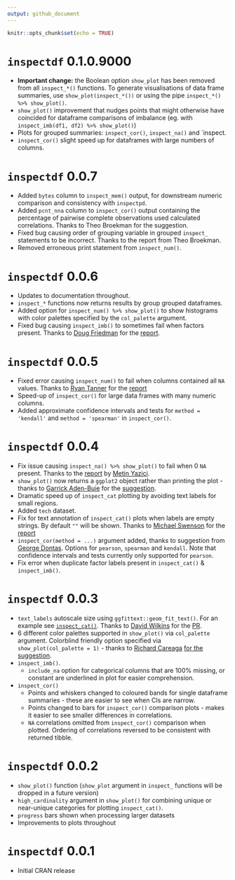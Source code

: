 ```yaml
---
output: github_document
---
```


```r
knitr::opts_chunk$set(echo = TRUE)
```

# `inspectdf` 0.1.0.9000

- __Important change:__ the Boolean option `show_plot` has been removed from all `inspect_*()` functions.  To generate visualisations of data frame summaries, use `show_plot(inspect_*())` or using the pipe  `inspect_*() %>% show_plot()`.
- `show_plot()` improvement that nudges points that might otherwise have coincided for dataframe comparisons of imbalance (eg. with `inspect_imb(df1, df2) %>% show_plot()`)  
- Plots for grouped summaries: `inspect_cor()`, `inspect_na()` and `inspect.
- `inspect_cor()` slight speed up for dataframes with large numbers of columns.

# `inspectdf` 0.0.7

- Added `bytes` column to `inspect_mem()` output, for downstream numeric comparison and consistency with `inspectpd`.
- Added `pcnt_nna` column to `inspect_cor()` output containing the percentage of pairwise complete observations used calculated correlations.  Thanks to Theo Broekman for the suggestion.
- Fixed bug causing order of grouping variable in grouped `inspect_` statements to be incorrect.  Thanks to the report from Theo Broekman.
- Removed erroneous print statement from `inspect_num()`.

# `inspectdf` 0.0.6

- Updates to documentation throughout.
- `inspect_*` functions now returns results by group grouped dataframes.
- Added option for `inspect_num() %>% show_plot()` to show histograms with color palettes specified by the `col_palette` argument.
- Fixed bug causing `inspect_imb()` to sometimes fail when factors present.  Thanks to [Doug Friedman](https://github.com/doug-friedman) for the [report](https://github.com/alastairrushworth/inspectdf/issues/19).  

# `inspectdf` 0.0.5

- Fixed error causing `inspect_num()` to fail when columns contained all `NA` values.  Thanks to [Ryan Tanner](https://github.com/ryanatanner) for the [report](https://github.com/alastairrushworth/inspectdf/issues/18)
- Speed-up of `inspect_cor()` for large data frames with many numeric columns.
- Added approximate confidence intervals and tests for `method = 'kendall'` and `method = 'spearman'` in `inspect_cor()`.  

# `inspectdf` 0.0.4

-  Fix issue causing `inspect_na() %>% show_plot()` to fail when 0 `NA` present.  Thanks to the [report](https://github.com/alastairrushworth/inspectdf/issues/13) by [Metin Yazici](https://github.com/strboul).
- `show_plot()` now returns a `ggplot2` object rather than printing the plot - thanks to [Garrick Aden-Buie](https://github.com/gadenbuie) for the [suggestion](https://github.com/alastairrushworth/inspectdf/issues/14).
- Dramatic speed up of `inspect_cat` plotting by avoiding text labels for small regions.
- Added `tech` dataset.
- Fix for text annotation of `inspect_cat()` plots when labels are empty strings.  By default `""` will be shown.  Thanks to [Michael Swenson](https://github.com/mwswenson) for the [report](https://github.com/alastairrushworth/inspectdf/issues/12)
- `inspect_cor(method = ...)` argument added, thanks to suggestion from [George Dontas](https://github.com/gd047).  Options for `pearson`, `spearman` and `kendall`.  Note that confidence intervals and tests currently only supported for `pearson`.
- Fix error when duplicate factor labels present in `inspect_cat()` & `inspect_imb()`.

# `inspectdf` 0.0.3

- `text_labels` autoscale size using `ggfittext::geom_fit_text()`.  For an example see [`inspect_cat()`](https://github.com/alastairrushworth/inspectdf#categorical-levels).  Thanks to [David Wilkins](https://github.com/wilkox) for the [PR](https://github.com/alastairrushworth/inspectdf/pull/9).
- 6 different color palettes supported in `show_plot()` via `col_palette` argument.  Colorblind friendly option specified via `show_plot(col_palette = 1)` - thanks to [Richard Careaga](https://github.com/technocrat) [for the suggestion](https://github.com/alastairrushworth/inspectdf/pull/3).
- `inspect_imb()`.  
  - `include_na` option for categorical columns that are 100% missing, or constant are underlined in plot for easier comprehension.
- `inspect_cor()`
  - Points and whiskers changed to coloured bands for single dataframe summaries - these are easier to see when CIs are narrow.  
  - Points changed to bars for `inspect_cor()` comparison plots - makes it easier to see smaller differences in correlations.  
  - `NA` correlations omitted from `inspect_cor()` comparison when plotted.  Ordering of correlations reversed to be consistent with returned tibble.


# `inspectdf` 0.0.2

- `show_plot()` function (`show_plot` argument in `inspect_` functions will be dropped in a future version)
- `high_cardinality` argument in `show_plot()` for combining unique or near-unique categories for plotting `inspect_cat()`.
- `progress` bars shown when processing larger datasets
- Improvements to plots throughout

# `inspectdf` 0.0.1

- Initial CRAN release